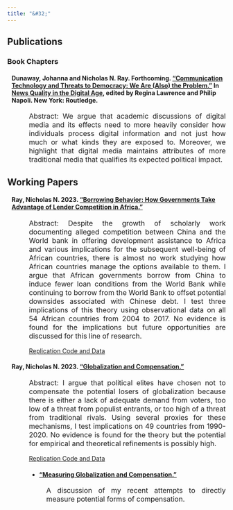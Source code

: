 ```yaml
---
title: "&#32;"
---
```

<head> <meta Nicholas Norfleet Ray/>
  <!-- Google tag (gtag.js) -->
  <script async src="https://www.googletagmanager.com/gtag/js?id=G-2BJ6GPSDGY"></script>
  <script>
    window.dataLayer = window.dataLayer || [];
    function gtag(){dataLayer.push(arguments);}
    gtag('js', new Date());
    gtag('config', 'G-2BJ6GPSDGY');
  </script>
  <meta Research/>
  <meta Working Papers/>
</head>
<section>
  <h1> Publications </h1>
    <h3> Book Chapters </h3>
    <h4 style="margin-left: 10px;"> Dunaway, Johanna and Nicholas N. Ray. Forthcoming. <a href=research_files/Dunaway,_Ray,_Lawrence_and_Napoli_Pre-Print_Copy.pdf> "Communication Technology and Threats to Democracy: We Are (Also) the Problem."</a> In <a href=https://www.taylorfrancis.com/books/edit/10.4324/9781003257998/news-quality-digital-age-regina-lawrence-philip-napoli> News Quality in the Digital Age</a>, edited by Regina Lawrence and Philip Napoli. New York: Routledge. </h4>
    <p align="justify" style="font-size:16px;margin-left: 50px;"> Abstract: We argue that academic discussions of digital media and its effects need to more heavily consider how individuals process digital information and not just how much or what kinds they are exposed to. Moreover, we highlight that digital media maintains attributes of more traditional media that qualifies its expected political impact.
    </p>
</section>

<section>
  <h1> Working Papers </h1>
    <h4 style="margin-left: 10px;"> Ray, Nicholas N. 2023. <a href=research_files/Borrowing_Behavior.pdf> "Borrowing Behavior: How Governments Take Advantage of Lender Competition in Africa."</a> </h4>
    <p align="justify" style="font-size:16px;margin-left: 50px;"> Abstract: Despite the growth of scholarly work documenting alleged competition between China and the World bank in offering development assistance to Africa and various implications for the subsequent well-being of African countries, there is almost no work studying how African countries manage the options available to them. I argue that African governments borrow from China to induce fewer loan conditions from the World Bank while continuing to borrow from the World Bank to offset potential downsides associated with Chinese debt. I test three implications of this theory using observational data on all 54 African countries from 2004 to 2017. No evidence is found for the implications but future opportunities are discussed for this line of research.
    </p>
    <p style="margin-left: 50px;"> <a href=https://github.com/nnray/Borrowing_Behavior >Replication Code and Data <i class="fa fa-github fa-lg"></i></a>
    </p>
    <h4 style="margin-left: 10px;"> Ray, Nicholas N. 2023. <a href=research_files/Globalization_and_Compensation.pdf > "Globalization and Compensation."</a> </h4>
    <p align="justify" style="font-size:16px;margin-left: 50px;"> Abstract: I argue that political elites have chosen not to compensate the potential losers of globalization because there is either a lack of adequate demand from voters, too low of a threat from populist entrants, or too high of a threat from traditional rivals. Using several proxies for these mechanisms, I test implications on 49 countries from 1990-2020. No evidence is found for the theory but the potential for empirical and theoretical refinements is possibly high.
    </p>
    <p style="margin-left: 50px;"> <a href=https://github.com/nnray/Globalization_and_Compensation>Replication Code and Data <i class="fa fa-github fa-lg"></i></a>
    <h4 style="margin-left: 50px;"> - <a href=research_files/Measuring_Globalization_and_Compensation.pdf > "Measuring Globalization and Compensation."</a> </h4>
    <p align="justify" style="font-size:16px;margin-left: 90px;"> A discussion of my recent attempts to directly measure potential forms of compensation.
    </p>
</section>